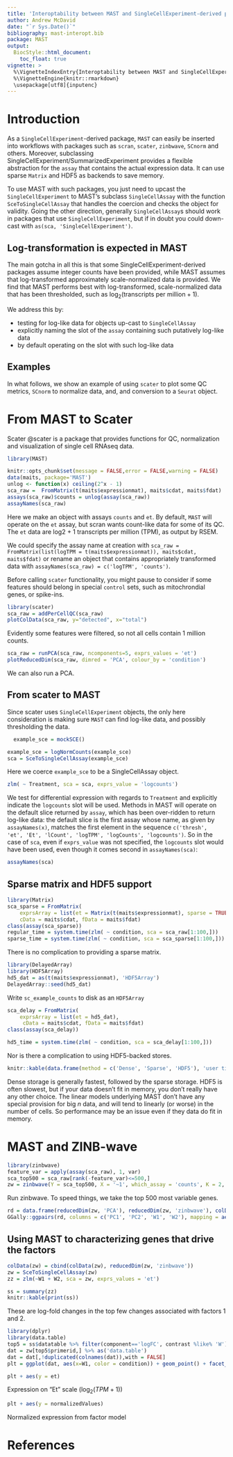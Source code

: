 ```yaml
---
title: 'Interoptability between MAST and SingleCellExperiment-derived packages.'
author: Andrew McDavid
date: "`r Sys.Date()`"
bibliography: mast-interopt.bib
package: MAST
output:
  BiocStyle::html_document:
    toc_float: true
vignette: >
  %\VignetteIndexEntry{Interoptability between MAST and SingleCellExperiment-derived packages}
  %\VignetteEngine{knitr::rmarkdown}
  \usepackage[utf8]{inputenc}
---
```


# Introduction 
As a `SingleCellExperiment`-derived package, `MAST` can easily be
inserted into workflows with packages such as
`scran`, `scater`, `zinbwave`, `SCnorm` and others.  Moreover, subclassing SingleCellExperiment/SummarizedExperiment provides a flexible abstraction for the `assay` that contains the actual expression data.  It can use sparse `Matrix` and HDF5 as backends to save memory.

To use MAST with such packages, you just need to upcast the `SingleCellExperiment` to MAST's subclass `SingleCellAssay` with the function `SceToSingleCellAssay` that handles the coercion and checks the object for validity.  Going the other direction, generally `SingleCellAssay`s should work in packages that use `SingleCellExperiment`, but if in doubt you could down-cast with `as(sca, 'SingleCellExperiment')`.

## Log-transformation is expected in MAST

The main gotcha in all this is that some SingleCellExperiment-derived packages
assume integer counts have been provided, while MAST assumes that log-transformed approximately scale-normalized data is provided.  We find that MAST performs best
with log-transformed, scale-normalized data that has been thresholded,
such as $\log_2(\text{transcripts per million} + 1)$.

We address this by:

-  testing for log-like data for objects up-cast to `SingleCellAssay`
-  explicitly naming the slot of the `assay` containing such
putatively log-like data
-  by default operating on the slot with such log-like data

## Examples 

In what follows, we show an example of using `scater` to plot some QC
metrics, `SCnorm` to normalize data, and, and conversion
to a `Seurat` object.


#  From MAST to Scater

Scater @scater is a package that provides functions for QC, normalization and visualization of single cell RNAseq data.

```r
library(MAST)

knitr::opts_chunk$set(message = FALSE,error = FALSE,warning = FALSE)
data(maits, package='MAST')
unlog <- function(x) ceiling(2^x - 1)
sca_raw =  FromMatrix(t(maits$expressionmat), maits$cdat, maits$fdat)
assays(sca_raw)$counts = unlog(assay(sca_raw))
assayNames(sca_raw)
```
Here we make an object with assays `counts` and `et`.  By default,
`MAST` will operate on the `et` assay, but scran wants count-like data
for some of its QC.  The `et` data are log2 + 1 transcripts per
million (TPM), as output by RSEM.

We could specify the assay name at creation with `sca_raw =
FromMatrix(list(logTPM = t(maits$expressionmat)), maits$cdat,
maits$fdat)` or rename an object that contains appropriately transformed data with
`assayNames(sca_raw) = c('logTPM', 'counts')`.

Before calling `scater` functionality, you might pause to
consider if some features should belong in special `control` sets,
such as mitochrondial genes, or spike-ins.

```r
library(scater)
sca_raw = addPerCellQC(sca_raw)
plotColData(sca_raw, y="detected", x="total")
```

Evidently some features were filtered, so not all cells contain 1
million counts.

```r
sca_raw = runPCA(sca_raw, ncomponents=5, exprs_values = 'et')
plotReducedDim(sca_raw, dimred = 'PCA', colour_by = 'condition')
```
We can also run a PCA.

## From scater to MAST

Since scater uses `SingleCellExperiment` objects, the only here consideration is making sure `MAST` can find log-like data, and possibly thresholding the data.

```r
  example_sce = mockSCE() 

example_sce = logNormCounts(example_sce)
sca = SceToSingleCellAssay(example_sce)
```

Here we coerce `example_sce` to be a SingleCellAssay object.

```r
zlm( ~ Treatment, sca = sca, exprs_value = 'logcounts')
```

We test for differential expression with regards to `Treatment` and explicitly indicate the `logcounts` slot will be used.  Methods in MAST will operate on the default slice returned by `assay`, which has been over-ridden to  return log-like data: the default slice is the first assay whose name, as given by `assayNames(x)`, matches the first element in the sequence `c('thresh', 'et', 'Et', 'lCount', 'logTPM', 'logCounts', 'logcounts')`.  So in the case of `sca`, even if `exprs_value` was not specified, the `logcounts` slot would have been used, even though it comes second in `assayNames(sca)`:

```r
assayNames(sca)
```

## Sparse matrix and HDF5 support

```r
library(Matrix)
sca_sparse = FromMatrix(
    exprsArray = list(et = Matrix(t(maits$expressionmat), sparse = TRUE)),
    cData = maits$cdat, fData = maits$fdat)
class(assay(sca_sparse))
regular_time = system.time(zlm( ~ condition, sca = sca_raw[1:100,]))
sparse_time = system.time(zlm( ~ condition, sca = sca_sparse[1:100,]))
```

There is no complication to providing a sparse matrix.

```r
library(DelayedArray)
library(HDF5Array)
hd5_dat = as(t(maits$expressionmat), 'HDF5Array')
DelayedArray::seed(hd5_dat)
```

Write `sc_example_counts` to disk as an `HDF5Array`

```r
sca_delay = FromMatrix(
    exprsArray = list(et = hd5_dat),
     cData = maits$cdat, fData = maits$fdat)
class(assay(sca_delay))

hd5_time = system.time(zlm( ~ condition, sca = sca_delay[1:100,]))
```

Nor is there a complication to using HDF5-backed stores.  
```r
knitr::kable(data.frame(method = c('Dense', 'Sparse', 'HDF5'), 'user time(s)' =c( regular_time[1], sparse_time[1], hd5_time[1]), check.names = FALSE))

```

Dense storage is generally fastest, followed by the sparse storage.
HDF5 is often slowest, but if your data doesn't fit in memory, you
don't really have any other choice.  The linear models underlying MAST don't have any special provision for big $n$ data, and will tend to linearly (or worse) in the number of cells.  So performance may be an issue even if they data do fit in memory.


# MAST and ZINB-wave
```r
library(zinbwave)
feature_var = apply(assay(sca_raw), 1, var)
sca_top500 = sca_raw[rank(-feature_var)<=500,]
zw = zinbwave(Y = sca_top500, X = '~1', which_assay = 'counts', K = 2, normalizedValues = TRUE)

```

Run zinbwave.  To speed things, we take the
top 500 most variable genes.


```r
rd = data.frame(reducedDim(zw, 'PCA'), reducedDim(zw, 'zinbwave'), colData(zw))
GGally::ggpairs(rd, columns = c('PC1', 'PC2', 'W1', 'W2'), mapping = aes(color = condition))
```

## Using MAST to characterizing genes that drive the factors

```r
colData(zw) = cbind(colData(zw), reducedDim(zw, 'zinbwave'))
zw = SceToSingleCellAssay(zw)
zz = zlm(~W1 + W2, sca = zw, exprs_values = 'et')
```

```r
ss = summary(zz)
knitr::kable(print(ss))

```

These are log-fold changes in the top few changes associated with factors 1 and 2.

```r
library(dplyr)
library(data.table)
top5 = ss$datatable %>% filter(component=='logFC', contrast %like% 'W') %>% arrange(-abs(z)) %>% head(n=5) %>% left_join(rowData(zw) %>% as.data.table())
dat = zw[top5$primerid,] %>% as('data.table')
dat = dat[,!duplicated(colnames(dat)),with = FALSE]
plt = ggplot(dat, aes(x=W1, color = condition)) + geom_point() + facet_wrap(~symbolid)

```



```r
plt + aes(y = et)
```

Expression on "Et" scale ($\log_2( TPM + 1)$)

```r
plt + aes(y = normalizedValues)
```

Normalized expression from factor model

# References
